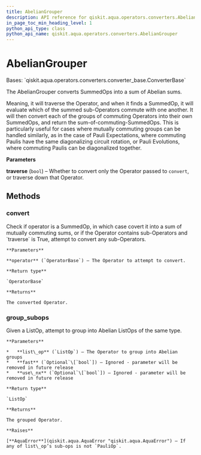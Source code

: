 ```yaml
---
title: AbelianGrouper
description: API reference for qiskit.aqua.operators.converters.AbelianGrouper
in_page_toc_min_heading_level: 1
python_api_type: class
python_api_name: qiskit.aqua.operators.converters.AbelianGrouper
---
```


# AbelianGrouper

<Class id="qiskit.aqua.operators.converters.AbelianGrouper" isDedicatedPage={true} github="https://github.com/qiskit-community/qiskit-aqua/tree/stable/0.9/qiskit/aqua/operators/converters/abelian_grouper.py" signature="AbelianGrouper(traverse=True)">
  Bases: `qiskit.aqua.operators.converters.converter_base.ConverterBase`

  The AbelianGrouper converts SummedOps into a sum of Abelian sums.

  Meaning, it will traverse the Operator, and when it finds a SummedOp, it will evaluate which of the summed sub-Operators commute with one another. It will then convert each of the groups of commuting Operators into their own SummedOps, and return the sum-of-commuting-SummedOps. This is particularly useful for cases where mutually commuting groups can be handled similarly, as in the case of Pauli Expectations, where commuting Paulis have the same diagonalizing circuit rotation, or Pauli Evolutions, where commuting Paulis can be diagonalized together.

  **Parameters**

  **traverse** (`bool`) – Whether to convert only the Operator passed to `convert`, or traverse down that Operator.

  ## Methods

  ### convert

  <Function id="qiskit.aqua.operators.converters.AbelianGrouper.convert" signature="AbelianGrouper.convert(operator)">
    Check if operator is a SummedOp, in which case covert it into a sum of mutually commuting sums, or if the Operator contains sub-Operators and `traverse` is True, attempt to convert any sub-Operators.

    **Parameters**

    **operator** (`OperatorBase`) – The Operator to attempt to convert.

    **Return type**

    `OperatorBase`

    **Returns**

    The converted Operator.
  </Function>

  ### group\_subops

  <Function id="qiskit.aqua.operators.converters.AbelianGrouper.group_subops" signature="classmethod AbelianGrouper.group_subops(list_op, fast=None, use_nx=None)">
    Given a ListOp, attempt to group into Abelian ListOps of the same type.

    **Parameters**

    *   **list\_op** (`ListOp`) – The Operator to group into Abelian groups
    *   **fast** (`Optional`\[`bool`]) – Ignored - parameter will be removed in future release
    *   **use\_nx** (`Optional`\[`bool`]) – Ignored - parameter will be removed in future release

    **Return type**

    `ListOp`

    **Returns**

    The grouped Operator.

    **Raises**

    [**AquaError**](qiskit.aqua.AquaError "qiskit.aqua.AquaError") – If any of list\_op’s sub-ops is not `PauliOp`.
  </Function>
</Class>

